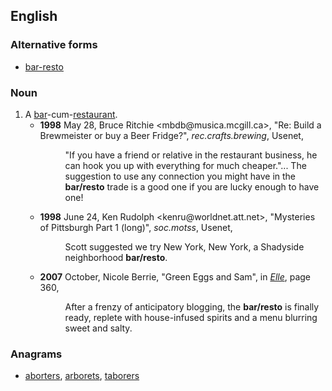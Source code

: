 ==English==

===Alternative forms===
* [[bar-resto]]
===Noun===
{{en-noun}}
# A [[bar]]-cum-[[restaurant]].
#* '''1998''' May 28, Bruce Ritchie <mbdb@musica.mcgill.ca>, "Re: Build a Brewmeister or buy a Beer Fridge?", ''rec.crafts.brewing'', Usenet,
#*:"If you have a friend or relative in the restaurant business, he can hook you up with everything for much cheaper."... The suggestion to use any connection you might have in the '''bar/resto''' trade is a good one if you are lucky enough to have one!
#* '''1998''' June 24, Ken Rudolph <kenru@worldnet.att.net>, "Mysteries of Pittsburgh Part 1 (long)", ''soc.motss'', Usenet,
#*: Scott suggested we try New York, New York, a Shadyside neighborhood '''bar/resto'''.
#* '''2007''' October, Nicole Berrie, "Green Eggs and Sam", in [[w:Elle|''Elle'']], page 360,
#*: After a frenzy of anticipatory blogging, the '''bar/resto''' is finally ready, replete with house-infused spirits and a menu blurring sweet and salty.

===Anagrams===
* [[aborters#English|aborters]], [[arborets#English|arborets]], [[taborers#English|taborers]]